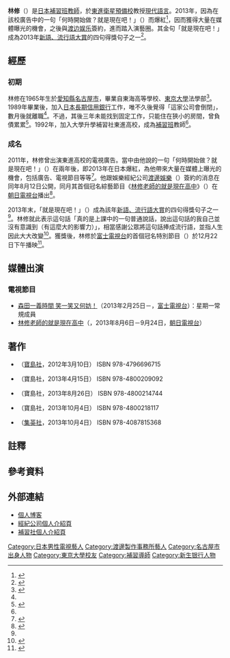 {{更新|time=2019-01-29T17:00:16+00:00}}
{{Japanese
| japanese = 林 修
| kana = はやし おさむ
| romaji = Hayashi Osamu
}}

'''林修'''（{{bd|1965年|9月2日|||catIdx=Hayashi Osamu}}）是[[日本|日本]][[補習班|補習班]][[教師|教師]]，於[[東進衛星預備校|東進衛星預備校]]教授[[現代語言|現代語言]]。2013年，因為在該校廣告中的一句「何時開始做？就是現在吧！」（{{lang|ja|いつやるか？今でしょ！}}）而爆紅<ref>{{cite web |url=http://www.oricon.co.jp/news/2027154/full/ |language=ja |script-title=ja:『2013年上半期流行語大賞』、林修氏の決め台詞「いつやるか？今でしょ！」が圧倒的人気で首位!! |publisher=[[Oricon|Oricon]] |date=2013-08-01 |accessdate=2013-12-20 |archive-date=2020-05-02 |archive-url=https://web.archive.org/web/20200502095001/https://www.oricon.co.jp/news/2027154/full/ |dead-url=no }}</ref>，因而獲得大量在媒體曝光的機會，之後與[[渡边娱乐|渡边娱乐]]簽約，進而踏入演藝圈。其金句「就是現在吧！」成為2013年[[新語、流行語大賞|新語、流行語大賞]]的四句得獎句子之一<ref name="oricon131202">{{cite web |url=http://www.oricon.co.jp/news/video/2031516/full/ |language=ja |script-title=ja:【2013新語・流行語】年間大賞は史上最多4つ　「じぇじぇじぇ」「倍返し」など本命勢揃い |publisher=[[Oricon|Oricon]] |date=2013-12-02 |accessdate=2013-12-20 |archive-date=2014-02-05 |archive-url=https://web.archive.org/web/20140205074658/http://www.oricon.co.jp/news/video/2031516/full/ |dead-url=no }}</ref>{{noteTag|name=流行語|1=其他三句句子包括2013年兩套大熱日劇《[[半澤直樹|半澤直樹]]》和《[[小海女|小海女]]》的著名台詞「加倍奉還」（{{lang|ja|倍返し}}）和「{{lang|ja|じぇじぇじぇ}}」，以及女主播[[瀧川克里斯特爾|瀧川克里斯特爾]]的「賓·至·如·歸」（{{lang|ja|お・も・て・な・し}}）<ref name="oricon131202" />。}}。

== 經歷 ==

=== 初期 ===
林修在1965年生於[[愛知縣|愛知縣]][[名古屋市|名古屋市]]，畢業自東海高等學校、[[東京大學|東京大學]]法學部<ref name="biz130402">{{cite web |url=http://biz-journal.jp/2013/04/post_1815.html |language=ja |script-title=ja:ブレイク中「今でしょ！」先生の波瀾半生が話題に〜ギャンブルで借金、生徒集まらない… |publisher=Business Journal |date=2013-04-02 |accessdate=2013-12-20 |archive-date=2020-11-29 |archive-url=https://web.archive.org/web/20201129011021/https://biz-journal.jp/2013/04/post_1815.html |dead-url=no }}</ref>。1989年畢業後，加入[[日本長期信用銀行|日本長期信用銀行]]工作，唯不久後覺得「這家公司會倒閉」，數月後就離職<ref name="biz130402" />。不過，其後三年未能找到固定工作，只能住在狹小的房間，曾負債累累<ref>{{cite web |url=http://next.rikunabi.com/proron/1318/proron_1318.html?vos=drnnscil10000003 |language=ja |script-title=ja:林修さん-プロ論。- |publisher=Recruit Career |date=2013-04-10 |accessdate=2013-12-20 |archive-date=2020-12-04 |archive-url=https://web.archive.org/web/20201204053804/https://next.rikunabi.com/proron/1318/proron_1318.html?vos=drnnscil10000003 |dead-url=no }}</ref>。1992年，加入大學升學補習社東進高校，成為[[補習班|補習班]]教師<ref name="biz130402" />。

=== 成名 ===
2011年，林修曾出演東進高校的電視廣告。當中由他說的一句「何時開始做？就是現在吧！」（{{lang|ja|いつやるか？今でしょ！}}）在兩年後，即2013年在日本爆紅，為他帶來大量在媒體上曝光的機會，包括廣告、電視節目等等<ref>{{cite web |url=http://www.j-cast.com/2013/02/27167286.html |language=ja |script-title=ja:「いつやるか？今でしょ！」セリフが大人気　話題の予備校カリスマ教師はどんなやつだ |publisher=J-CAST |date=2013-02-27 |accessdate=2013-12-20 |archive-date=2020-05-02 |archive-url=https://web.archive.org/web/20200502095022/https://www.j-cast.com/2013/02/27167286.html |dead-url=no }}</ref>。他跟娛樂經紀公司[[渡邊娛樂|渡邊娛樂]]（{{lang|ja|ワタナベエンターテインメント}}）簽約的消息在同年8月12日公開，同月其首個冠名綜藝節目《[[林修老師的就是現在高中|林修老師的就是現在高中]]》（{{lang|ja|林修先生の今やる!ハイスクール}}）在[[朝日電視台|朝日電視台]]播出<ref>{{cite web |url=http://www.oricon.co.jp/news/2027527/full/ |language=ja |script-title=ja:「今でしょ！」林先生、ついに芸能事務所入り |publisher=[[Oricon|Oricon]] |date=2013-08-11 |accessdate=2013-12-20 |archive-date=2020-05-02 |archive-url=https://web.archive.org/web/20200502095025/https://www.oricon.co.jp/news/2027527/full/ |dead-url=no }}</ref>。

2013年末，「就是現在吧！」（{{lang|ja|今でしょ！}}）成為該年[[新語、流行語大賞|新語、流行語大賞]]的四句得獎句子之一<ref name="oricon131202" />{{noteTag|name=流行語}}。林修就此表示這句話「真的是上課中的一句普通說話，說出這句話的我自己並沒有意識到（有這麼大的影響力）」，相當感謝公眾將這句話捧成流行語，並指人生因此大大改變<ref>{{cite web |url=http://www.news24.jp/articles/2013/12/02/07241392.html |language=ja |script-title=ja:今でしょ！の林講師「人生変わりました」 |publisher=[[日本電視台|日本電視台]] |date=2013-12-02 |accessdate=2013-12-21 |archive-date=2020-09-23 |archive-url=https://web.archive.org/web/20200923162243/https://www.news24.jp/articles/2013/12/02/07241392.html |dead-url=no }}</ref>。獲獎後，林修於[[富士電視台|富士電視台]]的首個冠名特別節目（{{lang|ja|知らなかった!!林先生の誰も教えてくれない日本語}}）於12月22日下午播映<ref>{{cite web |url=http://www.oricon.co.jp/news/2032190/full/ |language=ja |script-title=ja:林先生、本領発揮！　フジ初冠で“日本語”講義 |publisher=[[Oricon|Oricon]] |date=2013-12-20 |accessdate=2013-12-21 |archive-date=2020-05-02 |archive-url=https://web.archive.org/web/20200502095034/https://www.oricon.co.jp/news/2032190/full/ |dead-url=no }}</ref>。

== 媒體出演 ==
=== 電視節目 ===
* [[森田一義時間_笑一笑又何妨！|森田一義時間 笑一笑又何妨！]]（2013年2月25日－，[[富士電視台|富士電視台]]）：星期一常規成員
* [[林修老師的就是現在高中|林修老師的就是現在高中]]（{{lang|ja|林修先生の今やる!ハイスクール}}，2013年8月6日－9月24日，[[朝日電視台|朝日電視台]]）

== 著作 ==
* {{lang|ja|いつやるか？ 今でしょ！}}（[[寶島社|寶島社]]，2012年3月10日） ISBN 978-4796696715
* {{lang|ja|今やる人になる40の習慣}}（寶島社，2013年4月15日） ISBN 978-4800209092
* {{lang|ja|林修の 仕事がうまくいく「話し方」講座}}（寶島社，2013年8月26日） ISBN 978-4800214744
* {{lang|ja|林 修の「今読みたい」日本文学講座}}（寶島社，2013年10月4日） ISBN 978-4800218117
* {{lang|ja|受験必要論 人生の基礎は受験で作り得る}}（[[集英社|集英社]]，2013年10月4日） ISBN 978-4087815368

== 註釋 ==
<div class="references-small">	
{{Notefoot}}
</div>

== 參考資料 ==
{{Reflist|2}}

== 外部連結 ==
* [http://ameblo.jp/itsuyaruka/ 個人博客]{{ja icon}}
* [http://www.watanabepro.co.jp/mypage/60000004/ 經紀公司個人介紹頁]{{ja icon}}
* [http://www.toshin.com/teacher/detail.php?teacher_id=26 補習社個人介紹頁]{{ja icon}}

{{新語、流行語大賞獲獎者}}
{{DEFAULTSORT:Hayashi Osamu}}
[[Category:日本男性電視藝人|Category:日本男性電視藝人]]
[[Category:渡邊製作事務所藝人|Category:渡邊製作事務所藝人]]
[[Category:名古屋市出身人物|Category:名古屋市出身人物]]
[[Category:東京大學校友|Category:東京大學校友]]
[[Category:補習導師|Category:補習導師]]
[[Category:新生银行人物|Category:新生银行人物]]